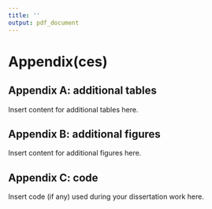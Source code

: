 ```yaml
---
title: ''
output: pdf_document
---
```


# Appendix(ces)

## Appendix A: additional tables 

Insert content for additional tables here.

\newpage

## Appendix B: additional figures

Insert content for additional figures here. 

\newpage

## Appendix C: code

Insert code (if any) used during your dissertation work here. 